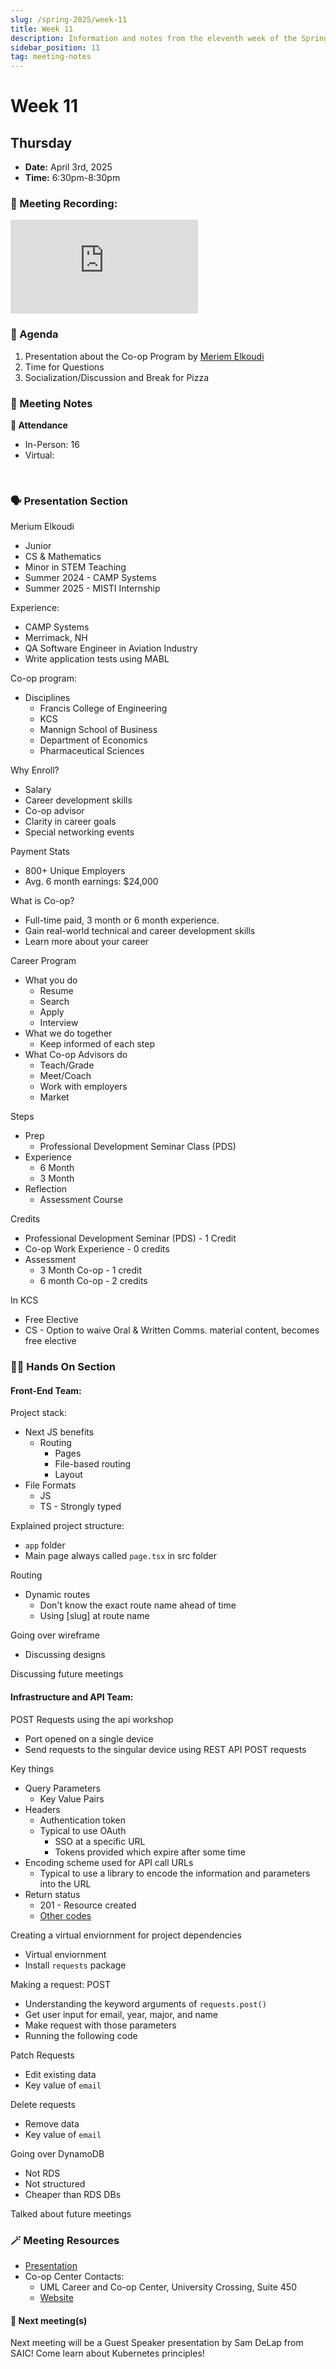 ```yaml
---
slug: /spring-2025/week-11
title: Week 11
description: Information and notes from the eleventh week of the Spring 2025 semester for the UMass Lowell Cloud Computing Club. 
sidebar_position: 11
tag: meeting-notes
---
```


# Week 11

## Thursday

- **Date:** April 3rd, 2025
- **Time:** 6:30pm-8:30pm

### 🎥 Meeting Recording:
<div class="iframe-container">
    <iframe  
        src="https://www.youtube.com/embed/h1YDXPzpSAA?si=PKFpvgPAijjcptm8" 
        title="3/3 Meeting - Meriem Elkoudi from Career and Co-op Center" 
        frameborder="0" 
        allow="accelerometer; autoplay; clipboard-write; encrypted-media; gyroscope; picture-in-picture; web-share" 
        referrerpolicy="strict-origin-when-cross-origin" 
        allowfullscreen
        class="responsive-iframe"
        style={{
            borderRadius: '16px'
        }}
    >
    </iframe>
</div>


### 🚩 Agenda
1. Presentation about the Co-op Program by [Meriem Elkoudi](https://www.linkedin.com/in/melkoudi/)
2. Time for Questions
3. Socialization/Discussion and Break for Pizza


### 📓 Meeting Notes

**📄 Attendance**
- In-Person: 16
- Virtual: 
<br/>

### 🗣️ Presentation Section

Merium Elkoudi
- Junior
- CS & Mathematics
- Minor in STEM Teaching
- Summer 2024 - CAMP Systems
- Summer 2025 - MISTI Internship

Experience:
- CAMP Systems
- Merrimack, NH
- QA Software Engineer in Aviation Industry
- Write application tests using MABL


Co-op program:
- Disciplines
    - Francis College of Engineering
    - KCS
    - Mannign School of Business
    - Department of Economics
    - Pharmaceutical Sciences


Why Enroll?
- Salary
- Career development skills
- Co-op advisor
- Clarity in career goals
- Special networking events

Payment Stats
- 800+ Unique Employers
- Avg. 6 month earnings: $24,000


What is Co-op?
- Full-time paid, 3 month or 6 month experience. 
- Gain real-world technical and career development skills
- Learn more about your career

Career Program
- What you do
    - Resume
    - Search
    - Apply
    - Interview
- What we do together
    - Keep informed of each step
- What Co-op Advisors do
    - Teach/Grade
    - Meet/Coach
    - Work with employers
    - Market

Steps
- Prep
    - Professional Development Seminar Class (PDS)
- Experience
    - 6 Month
    - 3 Month
- Reflection
    - Assessment Course

Credits
- Professional Development Seminar (PDS) - 1 Credit
- Co-op Work Experience - 0 credits
- Assessment
    - 3 Month Co-op - 1 credit
    - 6 month Co-op - 2 credits

In KCS
- Free Elective
- CS - Option to waive Oral & Written Comms. material content, becomes free elective

### 🧑‍💻 Hands On Section

#### Front-End Team:

Project stack:
- Next JS benefits
    - Routing
        - Pages
        - File-based routing
        - Layout
- File Formats
    - JS
    - TS - Strongly typed

Explained project structure:
- `app` folder
- Main page always called `page.tsx` in src folder

Routing
- Dynamic routes
    - Don't know the exact route name ahead of time
    - Using [slug] at route name

Going over wireframe
- Discussing designs

Discussing future meetings

#### Infrastructure and API Team:

POST Requests using the api workshop
- Port opened on a single device
- Send requests to the singular device using REST API POST requests

Key things
- Query Parameters
    - Key Value Pairs
- Headers
    - Authentication token
    - Typical to use OAuth
        - SSO at a specific URL
        - Tokens provided which expire after some time
- Encoding scheme used for API call URLs
    - Typical to use a library to encode the information and parameters into the URL
- Return status
    - 201 - Resource created
    - [Other codes](https://restfulapi.net/http-status-codes/)

Creating a virtual enviornment for project dependencies
- Virtual enviornment
- Install `requests` package

Making a request: POST
- Understanding the keyword arguments of `requests.post()`
- Get user input for email, year, major, and name
- Make request with those parameters
- Running the following code

Patch Requests
- Edit existing data
- Key value of `email`

Delete requests
- Remove data
- Key value of `email`

Going over DynamoDB
- Not RDS
- Not structured
- Cheaper than RDS DBs

Talked about future meetings

### 🪄 Meeting Resources
- [Presentation](https://studentuml-my.sharepoint.com/:p:/g/personal/meriem_elkoudi_student_uml_edu/Eda5tIAgLGJDmmGovQ2pzS0BO61Fc-lC2hRNAKzKRYKyRQ?e=ufsE1c&CID=ee6082b7-c861-a9c2-bb7b-d5e3ce6ea2e3&clickParams=eyJYLUFwcE5hbWUiOiJNaWNyb3NvZnQgT3V0bG9vayBXZWIgQXBwIiwiWC1BcHBWZXJzaW9uIjoiMjAyNTAzMjgwMDUuMTQiLCJPUyI6IldpbmRvd3MgMTAifQ%3D%3D)
- Co-op Center Contacts:
    - UML Career and Co-op Center, University Crossing, Suite 450
    - [Website](https://career.uml.edu/channels/undergraduate-coop/)

#### 🚀 Next meeting(s)

Next meeting will be a Guest Speaker presentation by Sam DeLap from SAIC! Come learn about Kubernetes principles!